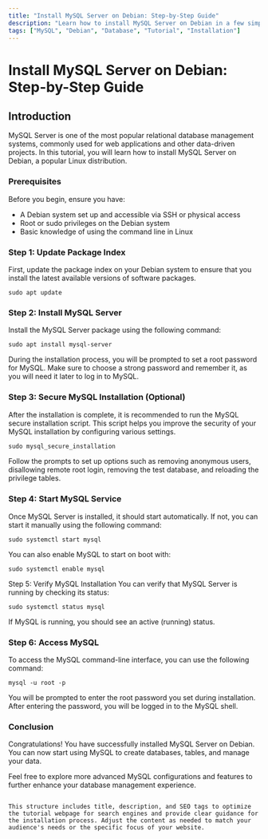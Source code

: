 ```yaml
---
title: "Install MySQL Server on Debian: Step-by-Step Guide"
description: "Learn how to install MySQL Server on Debian in a few simple steps. This tutorial provides a step-by-step guide to help you set up MySQL on your Debian system."
tags: ["MySQL", "Debian", "Database", "Tutorial", "Installation"]
---
```


# Install MySQL Server on Debian: Step-by-Step Guide

## Introduction

MySQL Server is one of the most popular relational database management systems, commonly used for web applications and other data-driven projects. In this tutorial, you will learn how to install MySQL Server on Debian, a popular Linux distribution.

### Prerequisites

Before you begin, ensure you have:

- A Debian system set up and accessible via SSH or physical access
- Root or sudo privileges on the Debian system
- Basic knowledge of using the command line in Linux

### Step 1: Update Package Index

First, update the package index on your Debian system to ensure that you install the latest available versions of software packages.

```terminal
sudo apt update
```
### Step 2: Install MySQL Server
Install the MySQL Server package using the following command:

```mysql
sudo apt install mysql-server
```
During the installation process, you will be prompted to set a root password for MySQL. Make sure to choose a strong password and remember it, as you will need it later to log in to MySQL.

### Step 3: Secure MySQL Installation (Optional)
After the installation is complete, it is recommended to run the MySQL secure installation script. This script helps you improve the security of your MySQL installation by configuring various settings.

```sql
sudo mysql_secure_installation
```
Follow the prompts to set up options such as removing anonymous users, disallowing remote root login, removing the test database, and reloading the privilege tables.

### Step 4: Start MySQL Service
Once MySQL Server is installed, it should start automatically. If not, you can start it manually using the following command:

```mdx
sudo systemctl start mysql
```
You can also enable MySQL to start on boot with:

```mdx
sudo systemctl enable mysql
```
Step 5: Verify MySQL Installation
You can verify that MySQL Server is running by checking its status:

```mdx
sudo systemctl status mysql
```
If MySQL is running, you should see an active (running) status.

### Step 6: Access MySQL
To access the MySQL command-line interface, you can use the following command:

```mdx
mysql -u root -p
```
You will be prompted to enter the root password you set during installation. After entering the password, you will be logged in to the MySQL shell.

### Conclusion
Congratulations! You have successfully installed MySQL Server on Debian. You can now start using MySQL to create databases, tables, and manage your data.

Feel free to explore more advanced MySQL configurations and features to further enhance your database management experience.

```vbnet

This structure includes title, description, and SEO tags to optimize the tutorial webpage for search engines and provide clear guidance for the installation process. Adjust the content as needed to match your audience's needs or the specific focus of your website.
```
